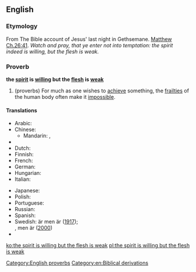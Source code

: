 ==English==

===Etymology===
From The Bible account of Jesus' last night in Gethsemane. [[s:Bible (King James)/Matthew#Chapter 26|Matthew Ch.26:41]]. ''Watch and pray, that ye enter not into temptation: the spirit indeed is willing, but the flesh is weak.''

===Proverb===
'''the [[spirit]] is [[willing]] but the [[flesh]] is [[weak]]'''

# (proverbs) For much as one wishes to [[achieve]] something, the [[frailty|frailties]] of the human body often make it [[impossible]].

====Translations====
{{trans-top|acheiving something is made impossible by frailty}}
* Arabic: {{t|ar|الروح تواقة ولكن الجسد ضعيف}}
* Chinese:
** Mandarin: {{t|cmn|心有餘而力不足|sc=Hani}}, {{t|cmn|心有余而力不足|tr=xīn yǒu yú ér lì bù zú|sc=Hani}}
* {{trreq|cs}}
* Dutch: {{t|nl|de geest is gewillig, maar het vlees is zwak}}
* Finnish: {{t-|fi|henki on altis, mutta liha on heikko}}
* French: {{t|fr|l'esprit est prompt, mais la chair est faible}}
* German: {{t|de|der Geist ist willig, aber das Fleisch ist schwach}}
* Hungarian: {{t-|hu|a lélek kész, de a test erőtlen}}
* Italian: {{t|it|lo spirito è pronto, ma la carne è stanca}}
{{trans-mid}}
* Japanese: {{t|ja|心熱けれど肉体は弱し|alt=心熱けれど肉体は弱し。|tr=kokoro atsu keredo nikutai wa yowashi}}
* Polish: {{t|pl|dusza chętna, ale ciało słabe}}
* Portuguese: {{t|pt|o espírito está pronto, mas a carne é fraca}}
* Russian: {{t-|ru|дух бодр, плоть же немощна|tr=dux bodr, plot’ že némoščna}}
* Spanish: {{t|es|el espíritu está presto, mas la carne enferma}}
* Swedish: {{t|sv|ande|alt=anden|c}} är {{t|sv|villig}} men {{t|sv|kött|alt=köttet|n}} är {{t|sv|svag|alt=svagt}} ([http://runeberg.org/bibeln/40_26.html 1917]);<br>{{t|sv|ande|alt=anden|c}} {{t|sv|vill}}, men {{t|sv|kropp|alt=kroppen|c}} är {{t|sv|svag}} ([http://www.bibeln.se/las/2k/matt#q=Matt+26%3A41 2000])
* {{trreq|vi}}
{{trans-bottom}}

[[Category:English proverbs]]
[[Category:en:Biblical derivations]]

[[ko:the spirit is willing but the flesh is weak]]
[[pl:the spirit is willing but the flesh is weak]]